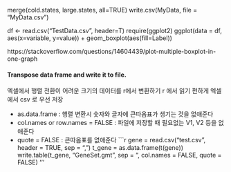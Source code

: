 merge(cold.states, large.states, all=TRUE)
write.csv(MyData, file = "MyData.csv")

df <- read.csv("TestData.csv", header=T)
require(ggplot2)
ggplot(data = df, aes(x=variable, y=value)) + geom_boxplot(aes(fill=Label))

https://stackoverflow.com/questions/14604439/plot-multiple-boxplot-in-one-graph

#### Transpose data frame and write it to file.
엑셀에서 행렬 전환이 어려운 크기의 데이터를 r에서 변환하기
r 에서 읽기 편하게 엑셀에서 csv 로 우선 저장

- as.data.frame : 행렬 변환시 숫자와 글자에 큰따옴표가 생기는 것을 없애준다
- col.names or row.names = FALSE : 파일에 저장할 때 필요없는 V1, V2 등을 없애준다
- quote = FALSE : 큰따옴표를 없애준다
```r
gene = read.csv("test.csv", header = TRUE, sep = ",")
t_gene = as.data.frame(t(gene))
write.table(t_gene, "GeneSet.gmt", sep = "\t", col.names = FALSE, quote = FALSE)
'''
